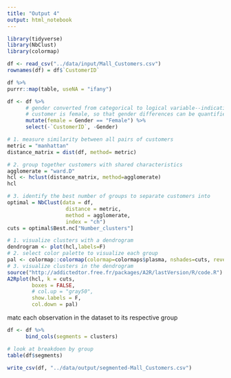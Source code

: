 ```yaml
---
title: "Output 4"
output: html_notebook
---
```

```r
library(tidyverse)
library(NbClust)
library(colormap)
```

```r
df <- read_csv("../data/input/Mall_Customers.csv")
rownames(df) = df$`CustomerID`
```

```r
df %>%
purrr::map(table, useNA = "ifany")
```

```r
df <- df %>%
      # gender converted from categorical to logical variable--indicatinng if the
      # customer is female, so that gender differences can be quantified
      mutate(female = Gender == "Female") %>% 
      select(-`CustomerID`, -Gender)
```


```r
# 1. measure similarity between all pairs of customers
metric = "manhattan"
distance_matrix = dist(df, method= metric)

# 2. group together customers with shared characteristics
agglomerate = "ward.D"
hcl <- hclust(distance_matrix, method=agglomerate)
hcl

# 3. identify the best number of groups to separate customers into
optimal = NbClust(data = df, 
                   distance = metric, 
                   method = agglomerate, 
                   index = "ch")
cuts = optimal$Best.nc["Number_clusters"]
```

```r
# 1. visualize clusters with a dendrogram
dendrogram <- plot(hcl,labels=F)
# 2. select color palette to visualize each group
pal <- colormap::colormap(colormap=colormaps$plasma, nshades=cuts, reverse = T)
# 3. visualize clusters in the dendrogram 
source("http://addictedtor.free.fr/packages/A2R/lastVersion/R/code.R")
A2Rplot(hcl, k = cuts, 
        boxes = FALSE, 
        # col.up = "gray50", 
        show.labels = F, 
        col.down = pal)
```

matc each observation in the dataset to its respective group
```r
df <- df %>%
      bind_cols(segments = clusters) 

# look at breakdoen by group
table(df$segments)
```

```r
write_csv(df, "../data/output/segmented-Mall_Customers.csv")
```

